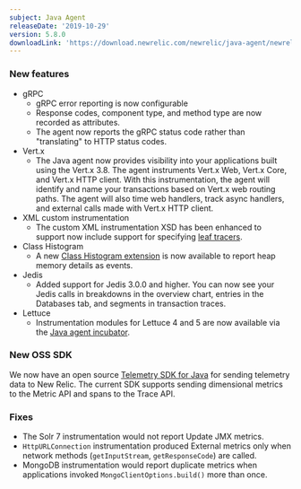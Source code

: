 ```yaml
---
subject: Java Agent
releaseDate: '2019-10-29'
version: 5.8.0
downloadLink: 'https://download.newrelic.com/newrelic/java-agent/newrelic-agent/5.8.0/'
---
```


### New features

* gRPC
  * gRPC error reporting is now configurable
  * Response codes, component type, and method type are now recorded as attributes.
  * The agent now reports the gRPC status code rather than "translating" to HTTP status codes.
* Vert.x
  * The Java agent now provides visibility into your applications built using the Vert.x 3.8. The agent instruments Vert.x Web, Vert.x Core, and Vert.x HTTP client. With this instrumentation, the agent will identify and name your transactions based on Vert.x web routing paths. The agent will also time web handlers, track async handlers, and external calls made with Vert.x HTTP client.
* XML custom instrumentation
  * The custom XML instrumentation XSD has been enhanced to support now include support for specifying [leaf tracers](https://newrelic.github.io/java-agent-api/javadoc/com/newrelic/api/agent/Trace.html#leaf()).
* Class Histogram
  * A new [Class Histogram extension](https://docs.newrelic.com/docs/agents/java-agent/instrumentation/extension-additional-instrumentation-modules#class-histogram) is now available to report heap memory details as events.
* Jedis
  * Added support for Jedis 3.0.0 and higher. You can now see your Jedis calls in breakdowns in the overview chart, entries in the Databases tab, and segments in transaction traces.
* Lettuce
  * Instrumentation modules for Lettuce 4 and 5 are now available via the [Java agent incubator](https://docs.newrelic.com/docs/agents/java-agent/instrumentation/extension-additional-instrumentation-modules#incubator-modules-list).

### New OSS SDK

We now have an open source [Telemetry SDK for Java](https://docs.newrelic.com/docs/data-ingest-apis/get-data-new-relic/new-relic-sdks/telemetry-sdks-send-custom-telemetry-data-new-relic) for sending telemetry data to New Relic. The current SDK supports sending dimensional metrics to the Metric API and spans to the Trace API.

### Fixes

* The Solr 7 instrumentation would not report Update JMX metrics.
* `HttpURLConnection` instrumentation produced External metrics only when network methods (`getInputStream`, `getResponseCode`) are called.
* MongoDB instrumentation would report duplicate metrics when applications invoked `MongoClientOptions.build()` more than once.
